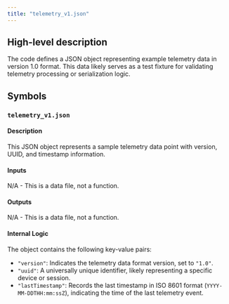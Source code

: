 ```yaml
---
title: "telemetry_v1.json"
---
```


## High-level description
The code defines a JSON object representing example telemetry data in version 1.0 format. This data likely serves as a test fixture for validating telemetry processing or serialization logic.

## Symbols
### `telemetry_v1.json`
#### Description
This JSON object represents a sample telemetry data point with version, UUID, and timestamp information.

#### Inputs
N/A - This is a data file, not a function.

#### Outputs
N/A - This is a data file, not a function.

#### Internal Logic
The object contains the following key-value pairs:

* `"version"`:  Indicates the telemetry data format version, set to `"1.0"`.
* `"uuid"`:  A universally unique identifier, likely representing a specific device or session.
* `"lastTimestamp"`:  Records the last timestamp in ISO 8601 format (`YYYY-MM-DDTHH:mm:ssZ`), indicating the time of the last telemetry event. 
